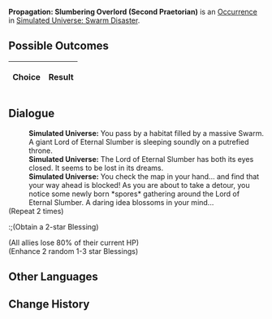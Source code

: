 {{Simulated Universe Event Infobox
|title         = Propagation: Slumbering Overlord (Second Praetorian)
|image         = Random Event 4.png
|type          =
|domains_su    = 
|domains_ext   = 
|domains_swarm = Swarm
|domains_gng   = 
|requirements  =
|prev          = {{tx}}
|next          = {{tx}}
|indexRewards  =
|characters    = 
}}
'''Propagation: Slumbering Overlord (Second Praetorian)''' is an [[Simulated Universe/Occurrence|Occurrence]] in [[Simulated Universe: Swarm Disaster]].

==Possible Outcomes==
{| class="article-table"
!Choice
!Result

|}

<!--
==Gameplay Notes==

-->
==Dialogue==
{{Dialogue Start}}
:'''Simulated Universe:''' You pass by a habitat filled by a massive Swarm. A giant Lord of Eternal Slumber is sleeping soundly on a putrefied throne.
:'''Simulated Universe:''' The Lord of Eternal Slumber has both its eyes closed. It seems to be lost in its dreams.
:'''Simulated Universe:''' You check the map in your hand... and find that your way ahead is blocked! As you are about to take a detour, you notice some newly born *spores* gathering around the Lord of Eternal Slumber. A daring idea blossoms in your mind...
;(Repeat 2 times)
:;(Obtain a 2-star Blessing)
;(All allies lose 80% of their current HP)
;(Enhance 2 random 1-3 star Blessings)
{{Dialogue End}}

==Other Languages==
{{Other Languages
|en   = Propagation: Slumbering Overlord (Second Praetorian)
|zhs  = 繁育•沉睡领主（二级卫戍）
|zht  = 繁育•沉睡領主（二級衛戍）
|ja   = {{Rubi|繁殖|はんしょく}}・{{Rubi|深眠|しんみん}}の{{Rubi|領主|りょうしゅ}}（{{Rubi|二級守備|にきゅうしゅび}}）
|ko   = 번식•깊이 잠든 영주(2급 경비)
|es   = Propagación: Cacique dormido (segundo pretoriano)
|fr   = Le seigneur assoupi de la Propagation (deuxième prétorien)
|ru   = Распространение: Повелитель сна (гарнизон ур. 2)
|th   = แพร่พันธุ์: ท่านผู้หลับใหล (กองกำลังระดับ 2)
|vi   = Sinh Sôi - Lãnh Chúa Ngủ Say (Cảnh Vệ Cấp 2)
|de   = Die Ausbreitung: Schlafender Herrscher (Garnisonsstufe 2)
|id   = Propagation: Raja yang Tertidur (Garnisun Tingkat 2)
|pt   = Propagação: Soberano Adormecido (Segundo Pretoriano)
}}

==Change History==
{{Change History|1.3}}
